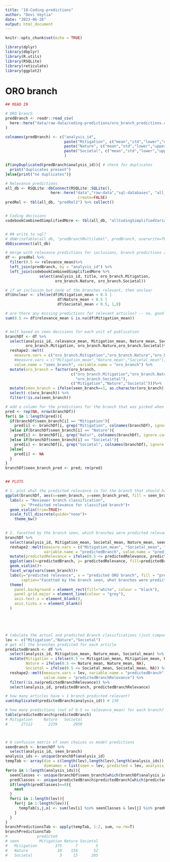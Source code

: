 ```yaml
---
title: "10-Coding-predictions"
author: "Devi Veytia"
date: "2023-06-26"
output: html_document
---
```


```r
knitr::opts_chunk$set(echo = TRUE)
```


```r
library(dplyr)
library(dbplyr)
library(R.utils)
library(RSQLite)
library(reticulate)
library(ggplot2)

```



# ORO branch 

```r
## READ IN

# ORO branch
predBranch <- readr::read_csv(
  here::here("data/raw-data/coding-predictions/oro_branch_predictions.csv")
)

colnames(predBranch) <- c("analysis_id",
                          paste("Mitigation", c("mean","std","lower","upper"), sep="_"),
                          paste("Nature", c("mean","std","lower","upper"), sep="_"),
                          paste("Societal", c("mean","std","lower","upper"), sep="_")
                          )

if(anyDuplicated(predBranch$analysis_id)){ # check for duplicates
  print("duplicates present")
}else{print("no duplicates")}

# Relevance predictions
all_db <- RSQLite::dbConnect(RSQLite::SQLite(),
                    here::here("data","raw-data","sql-databases", "all_tables_v1.sqlite"), 
                                create=FALSE)
predRel <- tbl(all_db, "predRel2") %>% collect()


# Coding decisions
codebookCombinedSimplifiedMore <- tbl(all_db, "allCodingSimplifiedVariablesMore") %>% collect()


# ## write to sql?
# dbWriteTable(all_db, "predBranchMultilabel", predBranch, overwrite=TRUE)
dbDisconnect(all_db)

```

```r
# merge with relevance predictions for inclusions, branch predictions and actual coding decisions
df <- predRel %>%
  filter(0.5 <= relevance_mean)%>%
  left_join(predBranch, by = "analysis_id") %>%
  left_join(codebookCombinedSimplifiedMore %>%
               select(analysis_id, title, oro_branch.Mitigation, 
                      oro_branch.Nature, oro_branch.Societal))

# if an inclusion but none of the branches relevant, then unclear
df$Unclear <- ifelse(df$Mitigation_mean < 0.5 |
                       df$Nature_mean < 0.5 |
                       df$Societal_mean < 0.5, 1,0)

```

```r
# are there any missing predictions for relevant articles? -- no, good 
sum(0.5 <= df$relevance_mean & is.na(df$Mitigation_mean))

```

```r

```

```r

# melt based on seen decisions for each unit of publication
branchDf <- df %>%
  select(analysis_id, relevance_mean, Mitigation_mean, Nature_mean, Societal_mean,
         oro_branch.Mitigation, oro_branch.Nature,oro_branch.Societal)%>%
  reshape2::melt(
    measure.vars = c("oro_branch.Mitigation","oro_branch.Nature","oro_branch.Societal"),
    #measure.vars = c("Mitigation_mean","Nature_mean","Societal_mean"),
    value.name = "seen_branch", variable.name = "oro_branch") %>%
  mutate(oro_branch = factor(oro_branch, 
                             c("oro_branch.Mitigation","oro_branch.Nature",
                               "oro_branch.Societal"),
                             c("Mitigation","Nature","Societal")))%>%
  mutate(seen_branch = ifelse(seen_branch==1, as.character(oro_branch), NA)) %>%
  select(-c(oro_branch)) %>%
  filter(!is.na(seen_branch))

# add a column for the predictions for the branch that was picked when seen
pred <- rep(NA, nrow(branchDf))
for(i in 1:length(pred)){
  if(branchDf$seen_branch[i] == "Mitigation"){
    pred[i] <- branchDf[i, grep("Mitigation", colnames(branchDf), ignore.case = T)]
  }else if(branchDf$seen_branch[i] == "Nature"){
    pred[i] <- branchDf[i, grep("Natur", colnames(branchDf), ignore.case = T)]
  }else if(branchDf$seen_branch[i] == "Societal"){
    pred[i] <- branchDf[i, grep("Societal", colnames(branchDf), ignore.case = T)]
  }else{
    pred[i] <- NA
  }
}
branchDf$seen_branch_pred <- pred; rm(pred)


## PLOTS

# 1. plot what the predicted relevance is for the branch that should have been chosen
ggplot(branchDf, aes(x=seen_branch, y=seen_branch_pred, fill = seen_branch))+
  labs(x = "Reviewer branch classification",
       y= "Predicted relevance for classified branch")+
  geom_violin(trim=TRUE)+
  scale_fill_discrete(guide="none")+
    theme_bw()
  

# 2. facetted by the branch seen, which branches were predicted relevant? 
branchDf %>%
  select(analysis_id, Mitigation_mean, Societal_mean, Nature_mean, seen_branch) %>%
  reshape2::melt(measure.vars = c("Mitigation_mean", "Societal_mean", "Nature_mean"),
                 variable.name = "predictedBranch", value.name = "predictedRelevance")%>% 
  mutate(predictedRelevance = ifelse(0.5 <= predictedRelevance, predictedRelevance, NA)) %>%
  ggplot(aes(x=predictedBranch, y= predictedRelevance, fill=predictedBranch))+
  geom_violin()+
  facet_wrap(vars(seen_branch))+
  labs(y="predicted relevance", x = "predicted ORO branch", fill = "predicted ORO branch",
       caption="Facetted by the branch seen, what branches were predicted to be relevant?")+
  theme(
    panel.background = element_rect(fill="white", colour = "black"),
    panel.grid.major = element_line(colour = "grey"),
    axis.text.x = element_blank(),
    axis.ticks.x = element_blank()
  )





# tabulate the actual and predicted Branch classifications (just compare selections to the maximum predicted relevance branch, even though there may be multiple predictions/ analysis)
lev <- c("Mitigation","Nature","Societal")
# get all the branches predicted for each article
predictedBranch <- df %>%
  select(analysis_id, Mitigation_mean, Nature_mean, Societal_mean) %>%
  mutate(Mitigation = ifelse(0.5 <= Mitigation_mean, Mitigation_mean, NA),
         Nature = ifelse(0.5 <= Nature_mean, Nature_mean, NA),
         Societal = ifelse(0.5 <= Societal_mean, Societal_mean, NA)) %>% 
  reshape2::melt(measure.vars = lev, variable.name = "predictedBranch",
                 value.name = "predictedBranchRelevance") %>%
  filter(!is.na(predictedBranchRelevance)) %>% 
  select(analysis_id, predictedBranch, predictedBranchRelevance)


```

```r

# how many articles have > 1 branch predicted relevant?
sum(duplicated(predictedBranch$analysis_id)) # 130

# how many predictions (out of 0.5 <= relevance_mean) for each branch?
table(predictedBranch$predictedBranch)
# Mitigation     Nature   Societal 
#      27112       2239       2959 



# A confusion matrix of seen choices vs model predictions
seenBranch <- branchDf %>%
  select(analysis_id, seen_branch) 
analysis_ids <- unique(branchDf$analysis_id)
tempTab <- array(dim = c(length(lev),length(lev),length(analysis_ids)),
                 dimnames = list(seen = lev, predicted = lev, analysis_id = analysis_ids))
for(o in 1:length(analysis_ids)){
  seenClasses <- unique(branchDf$seen_branch[which(branchDf$analysis_id == analysis_ids[o])])
  predClasses <- unique(predictedBranch$predictedBranch[which(predictedBranch$analysis_id ==analysis_ids[o])])
  if(length(predClasses)==0){
    next
  }
  for(i in 1:length(lev)){
    for(j in 1:length(lev)){
      tempTab[i,j,o] <- sum(lev[i] %in% seenClasses & lev[j] %in% predClasses)
    }
  }
}
branchPredictionsTab <- apply(tempTab, 1:2, sum, na.rm=T)
branchPredictionsTab
#             predicted
# seen         Mitigation Nature Societal
#   Mitigation        375      7        5
#   Nature             10    156       52
#   Societal            3     15      265

```




